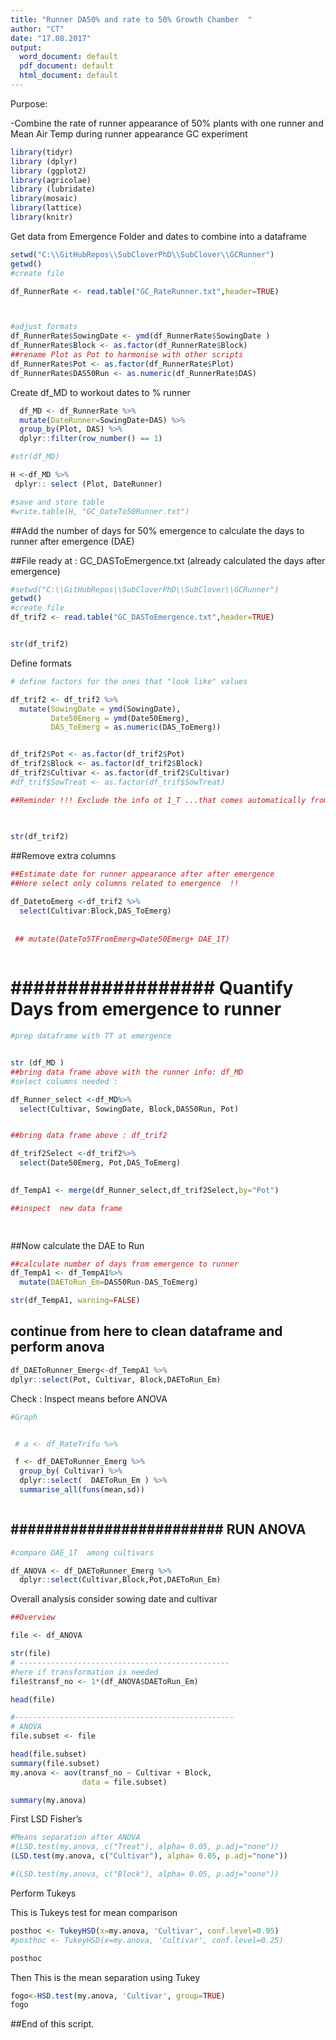 ```yaml
---
title: "Runner DA50% and rate to 50% Growth Chamber  "
author: "CT"
date: "17.08.2017"
output: 
  word_document: default
  pdf_document: default
  html_document: default
---
```


Purpose:

-Combine the rate of runner appearance of 50% plants with one runner  and  Mean Air Temp during runner  appearance  GC experiment  
 
```r
library(tidyr)
library (dplyr)
library (ggplot2)
library(agricolae)
library (lubridate)
library(mosaic)
library(lattice)
library(knitr)
```

Get data from Emergence Folder and dates to combine into a dataframe 


```r

setwd("C:\\GitHubRepos\\SubCloverPhD\\SubClover\\GCRunner")
getwd()
#create file

df_RunnerRate <- read.table("GC_RateRunner.txt",header=TRUE)



#adjust formats 
df_RunnerRate$SowingDate <- ymd(df_RunnerRate$SowingDate )
df_RunnerRate$Block <- as.factor(df_RunnerRate$Block)
##rename Plot as Pot to harmonise with other scripts 
df_RunnerRate$Pot <- as.factor(df_RunnerRate$Plot)
df_RunnerRate$DAS50Run <- as.numeric(df_RunnerRate$DAS)

```

Create df_MD to workout dates to % runner 
```r

  df_MD <- df_RunnerRate %>%
  mutate(DateRunner=SowingDate+DAS) %>%
  group_by(Plot, DAS) %>% 
  dplyr::filter(row_number() == 1)

#str(df_MD)

H <-df_MD %>%
 dplyr:: select (Plot, DateRunner)

#save and store table 
#write.table(H, "GC_DateTo50Runner.txt")

```



##Add the number of days for 50% emergence to calculate the days to runner  after emergence (DAE)

##File ready at : GC_DASToEmergence.txt (already calculated the days after emergence)

 

```r
#setwd("C:\\GitHubRepos\\SubCloverPhD\\SubClover\\GCRunner")
getwd()
#create file
df_trif2 <- read.table("GC_DASToEmergence.txt",header=TRUE)


str(df_trif2)


```

Define formats 

```r


# define factors for the ones that "look like" values

df_trif2 <- df_trif2 %>%
  mutate(SowingDate = ymd(SowingDate), 
         Date50Emerg = ymd(Date50Emerg),
         DAS_ToEmerg = as.numeric(DAS_ToEmerg))


df_trif2$Pot <- as.factor(df_trif2$Pot)
df_trif2$Block <- as.factor(df_trif2$Block)
df_trif2$Cultivar <- as.factor(df_trif2$Cultivar)
#df_trif$SowTreat <- as.factor(df_trif$SowTreat)

##Reminder !!! Exclude the info ot 1_T ...that comes automatically from excel but not essential here 
 
         

str(df_trif2)


```

##Remove extra columns 



```r

##Estimate date for runner appearance after after emergence 
##Here select only columns related to emergence  !! 

df_DatetoEmerg <-df_trif2 %>%
  select(Cultivar:Block,DAS_ToEmerg)
  
  
 ## mutate(DateTo5TFromEmerg=Date50Emerg+ DAE_1T)
  

```




# ################## Quantify Days  from emergence to runner ############

```r

#prep dataframe with TT at emergence 


str (df_MD )
##bring data frame above with the runner info: df_MD
#select columns needed : 

df_Runner_select <-df_MD%>%
  select(Cultivar, SowingDate, Block,DAS50Run, Pot)


##bring data frame above : df_trif2

df_trif2Select <-df_trif2%>%
  select(Date50Emerg, Pot,DAS_ToEmerg)

  
df_TempA1 <- merge(df_Runner_select,df_trif2Select,by="Pot")

##inspect  new data frame

 


```

##Now calculate the DAE to Run  


```r


##calculate number of days from emergence to runner 
df_TempA1 <- df_TempA1%>%
  mutate(DAEToRun_Em=DAS50Run-DAS_ToEmerg)

str(df_TempA1, warning=FALSE)

```


## continue from here to clean dataframe and perform anova 


```r
df_DAEToRunner_Emerg<-df_TempA1 %>%
dplyr::select(Pot, Cultivar, Block,DAEToRun_Em)


```


Check : Inspect means  before ANOVA

```r
#Graph 


 # a <- df_RateTrifo %>%

 f <- df_DAEToRunner_Emerg %>%
  group_by( Cultivar) %>%
  dplyr::select(  DAEToRun_Em ) %>%
  summarise_all(funs(mean,sd))



```



## ######################### RUN ANOVA ##########################



```r

#compare DAE_1T  among cultivars

df_ANOVA <- df_DAEToRunner_Emerg %>%
  dplyr::select(Cultivar,Block,Pot,DAEToRun_Em)

```
Overall analysis consider sowing date and cultivar 


```r
##Overview   

file <- df_ANOVA 

str(file)
# -----------------------------------------------
#here if transformation is needed 
file$transf_no <- 1*(df_ANOVA$DAEToRun_Em)

head(file)

#-------------------------------------------------
# ANOVA 
file.subset <- file 

head(file.subset)
summary(file.subset)
my.anova <- aov(transf_no ~ Cultivar + Block, 
                data = file.subset)

summary(my.anova)

```



First LSD  Fisher's

```r
#Means separation after ANOVA
#(LSD.test(my.anova, c("Treat"), alpha= 0.05, p.adj="none")) 
(LSD.test(my.anova, c("Cultivar"), alpha= 0.05, p.adj="none")) 

#(LSD.test(my.anova, c("Block"), alpha= 0.05, p.adj="none")) 

```


Perform Tukeys 


This is Tukeys test for mean comparison 




```r
posthoc <- TukeyHSD(x=my.anova, 'Cultivar', conf.level=0.95)
#posthoc <- TukeyHSD(x=my.anova, 'Cultivar', conf.level=0.25)

posthoc

```

Then 
This is the mean separation using Tukey 


```r

fogo<-HSD.test(my.anova, 'Cultivar', group=TRUE)
fogo

```

##End of this script. 



